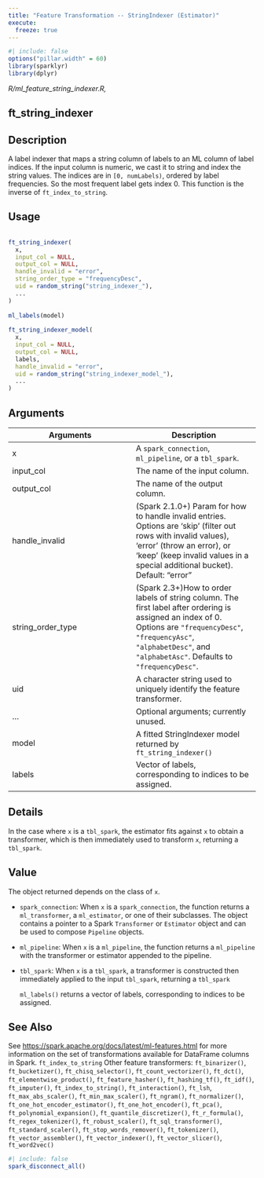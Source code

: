 ```yaml
---
title: "Feature Transformation -- StringIndexer (Estimator)"
execute:
  freeze: true
---
```


```r
#| include: false
options("pillar.width" = 60)
library(sparklyr) 
library(dplyr)
```

*R/ml_feature_string_indexer.R,*

## ft_string_indexer

## Description
 A label indexer that maps a string column of labels to an ML column of   label indices. If the input column is numeric, we cast it to string and   index the string values. The indices are in `[0, numLabels)`, ordered by   label frequencies. So the most frequent label gets index 0. This function   is the inverse of `ft_index_to_string`. 


## Usage
```r
 
ft_string_indexer( 
  x, 
  input_col = NULL, 
  output_col = NULL, 
  handle_invalid = "error", 
  string_order_type = "frequencyDesc", 
  uid = random_string("string_indexer_"), 
  ... 
) 
 
ml_labels(model) 
 
ft_string_indexer_model( 
  x, 
  input_col = NULL, 
  output_col = NULL, 
  labels, 
  handle_invalid = "error", 
  uid = random_string("string_indexer_model_"), 
  ... 
) 
```

## Arguments
|Arguments|Description|
|---|---|
| x | A `spark_connection`, `ml_pipeline`, or a `tbl_spark`. |
| input_col | The name of the input column. |
| output_col | The name of the output column. |
| handle_invalid | (Spark 2.1.0+) Param for how to handle invalid entries. Options are 'skip' (filter out rows with invalid values), 'error' (throw an error), or 'keep' (keep invalid values in a special additional bucket). Default: "error" |
| string_order_type | (Spark 2.3+)How to order labels of string column. The first label after ordering is assigned an index of 0. Options are `"frequencyDesc"`, `"frequencyAsc"`, `"alphabetDesc"`, and `"alphabetAsc"`. Defaults to `"frequencyDesc"`. |
| uid | A character string used to uniquely identify the feature transformer. |
| ... | Optional arguments; currently unused. |
| model | A fitted StringIndexer model returned by `ft_string_indexer()` |
| labels | Vector of labels, corresponding to indices to be assigned. |

## Details
 In the case where `x` is a `tbl_spark`, the estimator fits against `x`   to obtain a transformer, which is then immediately used to transform `x`, returning a `tbl_spark`. 


## Value

 The object returned depends on the class of `x`.     

- `spark_connection`: When `x` is a `spark_connection`, the function returns a `ml_transformer`,   a `ml_estimator`, or one of their subclasses. The object contains a pointer to   a Spark `Transformer` or `Estimator` object and can be used to compose   `Pipeline` objects.    

- `ml_pipeline`: When `x` is a `ml_pipeline`, the function returns a `ml_pipeline` with   the transformer or estimator appended to the pipeline.    

- `tbl_spark`: When `x` is a `tbl_spark`, a transformer is constructed then   immediately applied to the input `tbl_spark`, returning a `tbl_spark` 

  `ml_labels()` returns a vector of labels, corresponding to indices to be assigned. 



## See Also
 See [https://spark.apache.org/docs/latest/ml-features.html](https://spark.apache.org/docs/latest/ml-features.html) for   more information on the set of transformations available for DataFrame   columns in Spark.  `ft_index_to_string`  Other feature transformers:  `ft_binarizer()`, `ft_bucketizer()`, `ft_chisq_selector()`, `ft_count_vectorizer()`, `ft_dct()`, `ft_elementwise_product()`, `ft_feature_hasher()`, `ft_hashing_tf()`, `ft_idf()`, `ft_imputer()`, `ft_index_to_string()`, `ft_interaction()`, `ft_lsh`, `ft_max_abs_scaler()`, `ft_min_max_scaler()`, `ft_ngram()`, `ft_normalizer()`, `ft_one_hot_encoder_estimator()`, `ft_one_hot_encoder()`, `ft_pca()`, `ft_polynomial_expansion()`, `ft_quantile_discretizer()`, `ft_r_formula()`, `ft_regex_tokenizer()`, `ft_robust_scaler()`, `ft_sql_transformer()`, `ft_standard_scaler()`, `ft_stop_words_remover()`, `ft_tokenizer()`, `ft_vector_assembler()`, `ft_vector_indexer()`, `ft_vector_slicer()`, `ft_word2vec()` 


```r
#| include: false
spark_disconnect_all()
```
